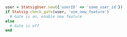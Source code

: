 ```ruby
user = StatsigUser.new({'userID' => 'some_user_id'})
if Statsig.check_gate(user, 'use_new_feature')
  # Gate is on, enable new feature
else
  # Gate is off
end
```
